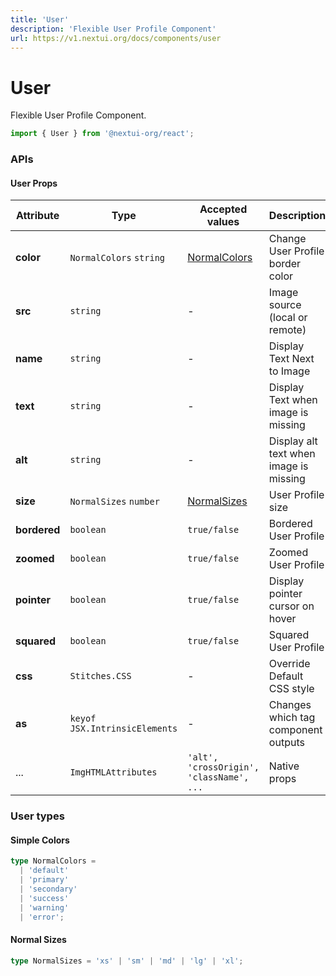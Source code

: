 ```yaml
---
title: 'User'
description: 'Flexible User Profile Component'
url: https://v1.nextui.org/docs/components/user
---
```

# User

Flexible User Profile Component.

```jsx
import { User } from '@nextui-org/react';
```

<CarbonAd />

<Spacer y={2} />

<Playground
  title="Default"
  desc="The default `User` display User Image with Text on Screen."
  files={UserContent.default_user}
/>

<Playground
  title="Sizes"
  desc="The `User` comes in 5 sizes and you can also set a custom size in px with `size` property."
  files={UserContent.size}
/>

<Playground
  title="Bordered"
  desc="You can change the full style to a bordered `User` with the `bordered` property."
  files={UserContent.border}
/>

<Playground
  title="Colors"
  desc="You can change the color of border with `color` prop."
  files={UserContent.color}
/>

<Playground
  title="Zoomed"
  desc="You can apply a zoom animation to User with the `zoomed` property."
  files={UserContent.zoomed}
/>

<Playground
  title="Pointer"
    desc="Display pointer cursor on hover."
  files={UserContent.pointer}
/>

<Playground
  title="Squared"
  desc="You can change the full style to a squared `User` with the `squared` property."
  files={UserContent.squared}
/>

<Playground
  title="Description"
  desc="You can add a info text under the name."
  files={UserContent.description}
/>

<Playground
  title="User Link"
  desc="You can Add a Link Below Name Using User.Link Component"
  files={UserContent.link}
/>

<Spacer y={3} />

### APIs

<Spacer y={2} />

#### User Props

| Attribute        | Type                           | Accepted values                          | Description                            | Default   |
| ---------------- | ------------------------------ | ---------------------------------------- | -------------------------------------- | --------- |
| **color**        | `NormalColors` `string`        | [NormalColors](#normal-colors)           | Change User Profile border color       | `default` |
| **src**          | `string`                       | -                                        | Image source (local or remote)         | -         |
| **name**         | `string`                       | -                                        | Display Text Next to Image             | -         |
| **text**         | `string`                       | -                                        | Display Text when image is missing     | -         |
| **alt**          | `string`                       | -                                        | Display alt text when image is missing | -         |
| **size**         | `NormalSizes` `number`         | [NormalSizes](#normal-sizes)             | User Profile size                      | `medium`  |
| **bordered**     | `boolean`                      | `true/false`                             | Bordered User Profile                  | `false`   |
| **zoomed**       | `boolean`                      | `true/false`                             | Zoomed User Profile                    | `false`   |
| **pointer**      | `boolean`                      | `true/false`                             | Display pointer cursor on hover        | `false`   |
| **squared**      | `boolean`                      | `true/false`                             | Squared User Profile                   | `false`   |
| **css**          | `Stitches.CSS`                 | -                                        | Override Default CSS style             | -         |
| **as**           | `keyof JSX.IntrinsicElements`  | -                                        | Changes which tag component outputs    | `span`    |
| ...              | `ImgHTMLAttributes`            | `'alt', 'crossOrigin', 'className', ...` | Native props                           | -         |
<Spacer y={2} />

### User types

<Spacer y={1} />

#### Simple Colors

```ts
type NormalColors =
  | 'default'
  | 'primary'
  | 'secondary'
  | 'success'
  | 'warning'
  | 'error';
```

#### Normal Sizes

```ts
type NormalSizes = 'xs' | 'sm' | 'md' | 'lg' | 'xl';
```